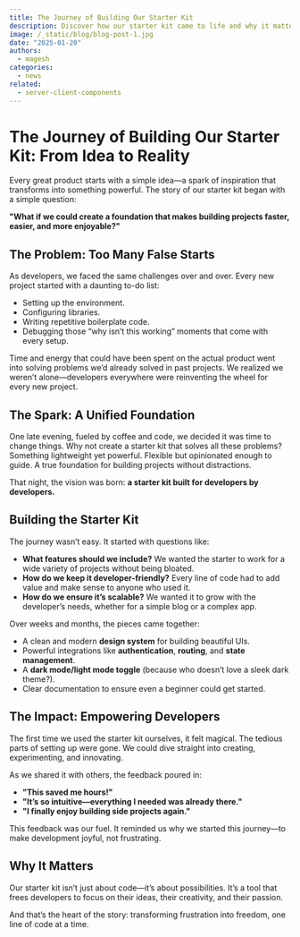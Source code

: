 ```yaml
---
title: The Journey of Building Our Starter Kit
description: Discover how our starter kit came to life and why it matters for developers.
image: /_static/blog/blog-post-1.jpg
date: "2025-01-20"
authors:
  - magesh
categories:
  - news
related:
  - server-client-components
---
```



# The Journey of Building Our Starter Kit: From Idea to Reality

Every great product starts with a simple idea—a spark of inspiration that transforms into something powerful. The story of our starter kit began with a simple question:

**"What if we could create a foundation that makes building projects faster, easier, and more enjoyable?"**
 
## The Problem: Too Many False Starts

As developers, we faced the same challenges over and over. Every new project started with a daunting to-do list:

- Setting up the environment.
- Configuring libraries.
- Writing repetitive boilerplate code.
- Debugging those “why isn’t this working” moments that come with every setup.

Time and energy that could have been spent on the actual product went into solving problems we’d already solved in past projects. We realized we weren’t alone—developers everywhere were reinventing the wheel for every new project.

## The Spark: A Unified Foundation

One late evening, fueled by coffee and code, we decided it was time to change things. Why not create a starter kit that solves all these problems? Something lightweight yet powerful. Flexible but opinionated enough to guide. A true foundation for building projects without distractions.

That night, the vision was born: **a starter kit built for developers by developers.**

## Building the Starter Kit

The journey wasn’t easy. It started with questions like:

- **What features should we include?** We wanted the starter to work for a wide variety of projects without being bloated.
- **How do we keep it developer-friendly?** Every line of code had to add value and make sense to anyone who used it.
- **How do we ensure it’s scalable?** We wanted it to grow with the developer’s needs, whether for a simple blog or a complex app.

Over weeks and months, the pieces came together:

- A clean and modern **design system** for building beautiful UIs.
- Powerful integrations like **authentication**, **routing**, and **state management**.
- A **dark mode/light mode toggle** (because who doesn’t love a sleek dark theme?).
- Clear documentation to ensure even a beginner could get started.

## The Impact: Empowering Developers

The first time we used the starter kit ourselves, it felt magical. The tedious parts of setting up were gone. We could dive straight into creating, experimenting, and innovating.

As we shared it with others, the feedback poured in:

- **"This saved me hours!"**
- **"It’s so intuitive—everything I needed was already there."**
- **"I finally enjoy building side projects again."**

This feedback was our fuel. It reminded us why we started this journey—to make development joyful, not frustrating.

## Why It Matters

Our starter kit isn’t just about code—it’s about possibilities. It’s a tool that frees developers to focus on their ideas, their creativity, and their passion.

And that’s the heart of the story: transforming frustration into freedom, one line of code at a time.

